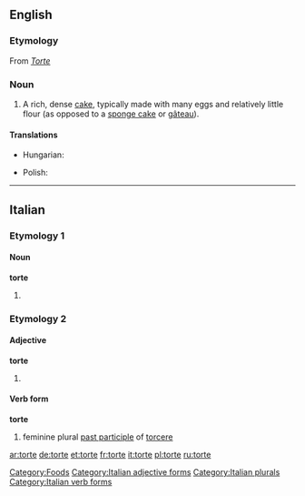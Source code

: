 {{also|Torte}}
==English==

===Etymology===
From {{etyl|de}} ''[[Torte]]''

===Noun===
{{en-noun}}

# A rich, dense [[cake]], typically made with many eggs and relatively little flour (as opposed to a [[sponge cake]] or [[gâteau]]).

====Translations====
{{trans-top|a rich, dense cake}}
* Hungarian: {{t+|hu|torta}}
{{trans-mid}}
* Polish: {{t+|pl|tort|m}}
{{trans-bottom}}

[[Category:Foods]]

----

==Italian==

===Etymology 1===

====Noun====
'''torte'''

# {{plural of|torta#Italian|torta|lang=it}}

===Etymology 2===

====Adjective====
'''torte''' {{p}}

# {{feminine of|torto#Adjective|torto}}

====Verb form====
'''torte'''

# feminine plural [[past participle]] of [[torcere]]

[[Category:Italian adjective forms]]
[[Category:Italian plurals]]
[[Category:Italian verb forms]]

[[ar:torte]]
[[de:torte]]
[[et:torte]]
[[fr:torte]]
[[it:torte]]
[[pl:torte]]
[[ru:torte]]